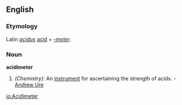==English==
=== Etymology ===
Latin ''[[acidus]]'' [[acid]] + ''[[-meter]]''.

=== Noun ===
'''acidimeter'''

# ''(Chemistry):'' An [[instrument]] for ascertaining the strength of acids. - [[Andrew Ure]]

[[io:Acidimeter]]